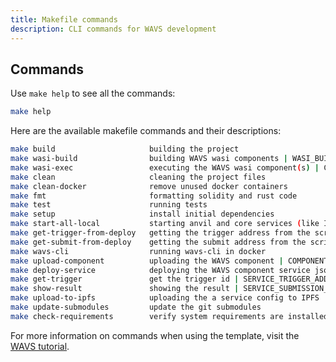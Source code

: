 ```yaml
---
title: Makefile commands
description: CLI commands for WAVS development
---
```


## Commands

Use `make help` to see all the commands:

```bash
make help
```

Here are the available makefile commands and their descriptions:

```bash
make build                     building the project
make wasi-build                building WAVS wasi components | WASI_BUILD_DIR
make wasi-exec                 executing the WAVS wasi component(s) | COMPONENT_FILENAME, COIN_MARKET_CAP_ID
make clean                     cleaning the project files
make clean-docker              remove unused docker containers
make fmt                       formatting solidity and rust code
make test                      running tests
make setup                     install initial dependencies
make start-all-local           starting anvil and core services (like IPFS for example)
make get-trigger-from-deploy   getting the trigger address from the script deploy
make get-submit-from-deploy    getting the submit address from the script deploy
make wavs-cli                  running wavs-cli in docker
make upload-component          uploading the WAVS component | COMPONENT_FILENAME, WAVS_ENDPOINT
make deploy-service            deploying the WAVS component service json | SERVICE_URL, CREDENTIAL, WAVS_ENDPOINT
make get-trigger               get the trigger id | SERVICE_TRIGGER_ADDR, RPC_URL
make show-result               showing the result | SERVICE_SUBMISSION_ADDR, TRIGGER_ID, RPC_URL
make upload-to-ipfs            uploading the a service config to IPFS | SERVICE_FILE, [PINATA_API_KEY]
make update-submodules         update the git submodules
make check-requirements        verify system requirements are installed
```

For more information on commands when using the template, visit the [WAVS tutorial](/tutorial/1-overview).
